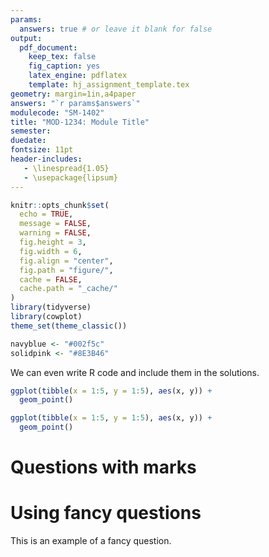 ```yaml
---
params:
  answers: true # or leave it blank for false
output: 
  pdf_document:
    keep_tex: false
    fig_caption: yes
    latex_engine: pdflatex
    template: hj_assignment_template.tex    
geometry: margin=1in,a4paper
answers: "`r params$answers`"
modulecode: "SM-1402"
title: "MOD-1234: Module Title"
semester: 
duedate: 
fontsize: 11pt
header-includes:
   - \linespread{1.05}
   - \usepackage{lipsum}
---
```


```r
knitr::opts_chunk$set(
  echo = TRUE, 
  message = FALSE,
  warning = FALSE,
  fig.height = 3, 
  fig.width = 6,
  fig.align = "center", 
  fig.path = "figure/",
  cache = FALSE, 
  cache.path = "_cache/"
)
library(tidyverse)
library(cowplot)
theme_set(theme_classic())

navyblue <- "#002f5c"
solidpink <- "#8E3B46"
```

```{=latex}
% Settings for exam package
% \checkboxchar{{$\Box$}}
\marksnotpoints
\pointformat{\textbf{[\thepoints]}}
% \pointsdroppedatright
% \bonuspointpoints{bonus point}{bonus marks}
% \pointsinrightmargin
% \bracketedpoints
% \runningheadrule

\pagestyle{headandfoot}
\firstpageheader{}{}{}
\runningheader{}{}{}
\firstpagefooter{}{\thepage\ of \numpages}{}
\runningfooter{}{\thepage\ of \numpages}{}
```

::::: {.questions latex=""}

\question \lipsum[1][1-5]

:::: {.parts latex=""}

\part{} \lipsum[1][6-8]

::: {.solution latex=""}
 
\lipsum[1][9-11]

:::

\part{} \lipsum[2][6-8]

::: {.solution latex=""}
 
\lipsum[2][9-11]

:::

\part{} \lipsum[3][6-8]

::: {.solution latex=""}
 
\lipsum[3][9-11]

:::

::::

\question We can even write R code and include them in the solutions.

```r
ggplot(tibble(x = 1:5, y = 1:5), aes(x, y)) +
  geom_point()
```

::: {.solution latex=""}
 
```r
ggplot(tibble(x = 1:5, y = 1:5), aes(x, y)) +
  geom_point()
```

:::

:::::


# Questions with marks

::::: {.questions latex=""}

\question[5] \lipsum[6][1-5]

:::::

# Using fancy questions

:::: {.fancyquestion latex=""}

This is an example of a fancy question.

::::



